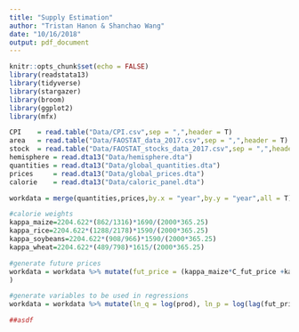 ```yaml
---
title: "Supply Estimation"
author: "Tristan Hanon & Shanchao Wang"
date: "10/16/2018"
output: pdf_document
---
```


```r
knitr::opts_chunk$set(echo = FALSE)
library(readstata13)
library(tidyverse)
library(stargazer)
library(broom)
library(ggplot2)
library(mfx)
```

```r
CPI    = read.table("Data/CPI.csv",sep = ",",header = T)
area   = read.table("Data/FAOSTAT_data_2017.csv",sep = ",",header = T)
stock  = read.table("Data/FAOSTAT_stocks_data_2017.csv",sep = ",",header = T)
hemisphere = read.dta13("Data/hemisphere.dta")
quantities = read.dta13("Data/global_quantities.dta")
prices     = read.dta13("Data/global_prices.dta")
calorie    = read.dta13("Data/caloric_panel.dta")
```

```r
workdata = merge(quantities,prices,by.x = "year",by.y = "year",all = T)

#calorie weights 
kappa_maize=2204.622*(862/1316)*1690/(2000*365.25)
kappa_rice=2204.622*(1288/2178)*1590/(2000*365.25) 
kappa_soybeans=2204.622*(908/966)*1590/(2000*365.25)
kappa_wheat=2204.622*(489/798)*1615/(2000*365.25)

#generate future prices
workdata = workdata %>% mutate(fut_price = (kappa_maize*C_fut_price +kappa_soybeans*S_fut_price + kappa_wheat*W_fut_price)/(kappa_maize+kappa_soybeans+kappa_wheat)
)

#generate variables to be used in regressions
workdata = workdata %>% mutate(ln_q = log(prod), ln_p = log(lag(fut_price)/lag(cpi)), ln_w = log(yield_shock))

##asdf

```






